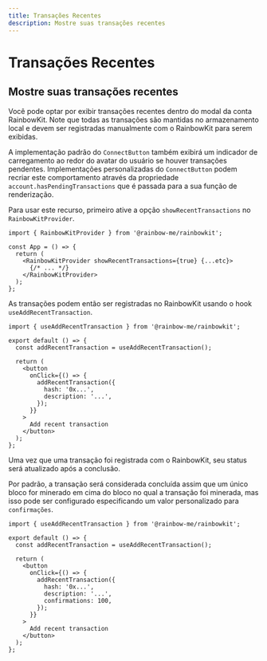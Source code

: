 ```yaml
---
title: Transações Recentes
description: Mostre suas transações recentes
---
```


# Transações Recentes

## Mostre suas transações recentes

Você pode optar por exibir transações recentes dentro do modal da conta RainbowKit. Note que todas as transações são mantidas no armazenamento local e devem ser registradas manualmente com o RainbowKit para serem exibidas.

A implementação padrão do `ConnectButton` também exibirá um indicador de carregamento ao redor do avatar do usuário se houver transações pendentes. Implementações personalizadas do `ConnectButton` podem recriar este comportamento através da propriedade `account.hasPendingTransactions` que é passada para a sua função de renderização.

Para usar este recurso, primeiro ative a opção `showRecentTransactions` no `RainbowKitProvider`.

```tsx
import { RainbowKitProvider } from '@rainbow-me/rainbowkit';

const App = () => {
  return (
    <RainbowKitProvider showRecentTransactions={true} {...etc}>
      {/* ... */}
    </RainbowKitProvider>
  );
};
```

As transações podem então ser registradas no RainbowKit usando o hook `useAddRecentTransaction`.

```tsx
import { useAddRecentTransaction } from '@rainbow-me/rainbowkit';

export default () => {
  const addRecentTransaction = useAddRecentTransaction();

  return (
    <button
      onClick={() => {
        addRecentTransaction({
          hash: '0x...',
          description: '...',
        });
      }}
    >
      Add recent transaction
    </button>
  );
};
```

Uma vez que uma transação foi registrada com o RainbowKit, seu status será atualizado após a conclusão.

Por padrão, a transação será considerada concluída assim que um único bloco for minerado em cima do bloco no qual a transação foi minerada, mas isso pode ser configurado especificando um valor personalizado para `confirmações`.

```tsx
import { useAddRecentTransaction } from '@rainbow-me/rainbowkit';

export default () => {
  const addRecentTransaction = useAddRecentTransaction();

  return (
    <button
      onClick={() => {
        addRecentTransaction({
          hash: '0x...',
          description: '...',
          confirmations: 100,
        });
      }}
    >
      Add recent transaction
    </button>
  );
};
```

